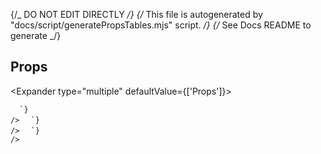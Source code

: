 {/_ DO NOT EDIT DIRECTLY _/}
{/_ This file is autogenerated by "docs/script/generatePropsTables.mjs" script. _/}
{/_ See Docs README to generate _/}

## Props

<Expander type="multiple" defaultValue={['Props']}>
  
<ExpanderItem title="Amplify UI Props" value="Props">
    <ReactMarkdown
      remarkPlugins={[remarkGfm]}
      children={`
| Name | Type | Default | Description |
| ---- | ---- | ------- | ----------- |
| ariaLabel | string | - |  |
| ariaValuetext | string | - |  |
| as | ForwardRefExoticComponent&#60;SliderProps & RefAttributes&#60;HTMLSpanElement&#62;&#62; &#124; ElementType | - |  |
| asChild | boolean | - |  |
| autoComplete | string | - | Specifies permissions for browser UA to autocomplete field @link https://developer.mozilla.org/en-US/docs/Web/HTML/Attributes/autocomplete |
| checked | boolean | - | If checked is provided, this will be a controlled checkbox or radio |
| className | string | - | Additional CSS class name for component |
| defaultChecked | boolean | - | Use this to initialize an uncontrolled checkbox or radio |
| defaultValue | number | - | Use this to provide a default value for an uncontrolled field |
| descriptiveText | ReactNode | - | Provides additional information needed to fill field (e.g. password requirements, etc.) |
| dir | Direction | - |  |
| disabled | boolean | - |  |
| emptyTrackColor | Color | - |  |
| errorMessage | string | - | When defined and &#96;hasError&#96; is true, show error message |
| filledTrackColor | Color | - |  |
| hasError | boolean | false | Indicates that Field is in error state |
| id | string | - | Unique identifier |
| innerEndComponent | ReactNode | - | FieldGroupIconButton component to show inside of input at end |
| innerStartComponent | ReactNode | - | FieldGroupIconButton component to show inside of input at start |
| inputMode | InputMode | : "text" | Provides hint for virtual keyboard shown @link https://developer.mozilla.org/en-US/docs/Web/HTML/Global_attributes/inputmode |
| isDisabled | boolean | false | Determines whether field should be disabled |
| isReadOnly | boolean | false | Determines whether field should be immutable @link https://developer.mozilla.org/en-US/docs/Web/HTML/Element/input#attr-readonly |
| isRequired | boolean | - | Whether field should be marked required |
| isValueHidden | boolean | false |  |
| label | ReactNode | - | Label text for field (required) |
| labelHidden | boolean | false | Visually hide label (not recommended in most cases) |
| max | number | - |  |
| min | number | - |  |
| minStepsBetweenThumbs | number | - |  |
| name | string | - | Name of the field. Submitted with the form as part of a name/value pair. |
| onChange | (value: number) =&#62; void | - |  |
| onValueChange | (value: number[]) =&#62; void | - |  |
| orientation | SliderOrientation | horizontal |  |
| outerEndComponent | ReactNode | - | Component(s) to show after input |
| outerStartComponent | ReactNode | - | Component(s) to show before input |
| placeholder | string | - | Placeholder text shown when field is empty Accessibility tip: avoid putting important instructions for filling out the TextField in the placeholder. Use descriptiveText for important instructions |
| ref | Ref&#60;HTMLSpanElement&#62; | - |  |
| role | React.AriaRole | - |  |
| size | Sizes | - | Changes the font-size, padding, and height of the field. |
| step | number | - |  |
| style | CSSProperties | - |  |
| testId | string | - | Used to provide a &#96;data-testid&#96; attribute for testing purposes |
| thumbColor | Color | - |  |
| trackSize | string | - |  |
| type | HTMLInputTypeAttribute | - | Input field type (only applies when isMultiline = false) |
| value | number | - | If value is provided, this will be a controlled field |
| variation | "quiet" | - | Variants |

      `}
    />

  </ExpanderItem>

<ExpanderItem title="Layout" value="Layout">
    <ReactMarkdown
      remarkPlugins={[remarkGfm]}
      children={`
| Name | Type | Default | Description |
| ---- | ---- | ------- | ----------- |
| alignContent | ResponsiveStyle&#60;AlignContent&#62; | - | Sets the distribution of space between and around content items |
| alignItems | ResponsiveStyle&#60;AlignItems&#62; | - | Controls where the Flex/Grid items sit on the cross axis. |
| area | ResponsiveStyle&#60;GridArea&#62; | - |  |
| basis | ResponsiveStyle&#60;FlexBasis&#60;0 &#124; (string & \{\})&#62;&#62; | - | Default size of element before remaining space is distributed |
| column | ResponsiveStyle&#60;GridColumn&#62; | - |  |
| columnEnd | ResponsiveStyle&#60;GridColumnEnd&#62; | - |  |
| columnGap | ResponsiveStyle&#60;StyleToken&#60;GridColumnGap&#60;0 &#124; (string & \{\})&#62;&#62;&#62; | - | Spacing between Flex/Grid child columns |
| columnSpan | ResponsiveStyle&#60;GridSpanType&#62; | - |  |
| columnStart | ResponsiveStyle&#60;GridColumnStart&#62; | - |  |
| direction | ResponsiveStyle&#60;FlexDirection&#62; | - | Sets how flex items are placed in the flex container defining the main axis and the direction (normal or reversed). (maps to flex-direction CSS property) |
| flex | ResponsiveStyle&#60;Flex&#60;0 &#124; (string & \{\})&#62;&#62; | - | Shorthand for flex grow / shrink / basis |
| gap | ResponsiveStyle&#60;StyleToken&#60;Gap&#60;0 &#124; (string & \{\})&#62;&#62;&#62; | - | Spacing between child components. Shorthand for rowGap and columnGap. |
| grow | ResponsiveStyle&#60;FlexGrow&#62; | - | Ability for flex item to grow |
| justifyContent | ResponsiveStyle&#60;JustifyContent&#62; | - | Controls where the Flex/Grid items sit on the main axis. |
| order | ResponsiveStyle&#60;Order&#62; | - | Controls order flex items appear |
| row | ResponsiveStyle&#60;GridRow&#62; | - |  |
| rowEnd | ResponsiveStyle&#60;GridRowEnd&#62; | - |  |
| rowGap | ResponsiveStyle&#60;StyleToken&#60;RowGap&#60;0 &#124; (string & \{\})&#62;&#62;&#62; | - | Spacing between Flex/Grid child rows |
| rowSpan | ResponsiveStyle&#60;GridSpanType&#62; | - |  |
| rowStart | ResponsiveStyle&#60;GridRowStart&#62; | - |  |
| shrink | ResponsiveStyle&#60;FlexShrink&#62; | - | Ability for flex item to shrink |
| wrap | ResponsiveStyle&#60;FlexWrap&#62; | - | The flexWrap property is set on containers and it controls what happens when children overflow the size of the container along the main axis. By default, children are forced into a single line (which can shrink elements). If wrapping is allowed, items are wrapped into multiple lines along the main axis if needed. (maps to flex-wrap CSS property) |

      `}
    />

  </ExpanderItem>

<ExpanderItem title="Styling" value="Styling">
    <ReactMarkdown
      remarkPlugins={[remarkGfm]}
      children={`
| Name | Type | Default | Description |
| ---- | ---- | ------- | ----------- |
| alignSelf | ResponsiveStyle&#60;StyleToken&#60;AlignSelf&#62;&#62; | - |  |
| backgroundColor | ResponsiveStyle&#60;StyleToken&#60;BackgroundColor&#62;&#62; | - |  |
| backgroundImage | ResponsiveStyle&#60;StyleToken&#60;BackgroundImage&#62;&#62; | - |  |
| border | ResponsiveStyle&#60;StyleToken&#60;Border&#60;0 &#124; (string & \{\})&#62;&#62;&#62; | - |  |
| borderRadius | ResponsiveStyle&#60;StyleToken&#60;BorderRadius&#60;0 &#124; (string & \{\})&#62;&#62;&#62; | - |  |
| bottom | ResponsiveStyle&#60;StyleToken&#60;Bottom&#60;0 &#124; (string & \{\})&#62;&#62;&#62; | - |  |
| boxShadow | ResponsiveStyle&#60;StyleToken&#60;BoxShadow&#62;&#62; | - |  |
| color | ResponsiveStyle&#60;StyleToken&#60;Color&#62;&#62; | - |  |
| display | ResponsiveStyle&#60;StyleToken&#60;Display&#62;&#62; | - |  |
| fontFamily | ResponsiveStyle&#60;StyleToken&#60;FontFamily&#62;&#62; | - |  |
| fontSize | ResponsiveStyle&#60;StyleToken&#60;FontSize&#60;0 &#124; (string & \{\})&#62;&#62;&#62; | - |  |
| fontStyle | ResponsiveStyle&#60;StyleToken&#60;FontStyle&#62;&#62; | - |  |
| fontWeight | ResponsiveStyle&#60;StyleToken&#60;FontWeight&#62;&#62; | - |  |
| height | ResponsiveStyle&#60;StyleToken&#60;Height&#60;0 &#124; (string & \{\})&#62;&#62;&#62; | - |  |
| left | ResponsiveStyle&#60;StyleToken&#60;Left&#60;0 &#124; (string & \{\})&#62;&#62;&#62; | - |  |
| letterSpacing | ResponsiveStyle&#60;StyleToken&#60;LetterSpacing&#60;0 &#124; (string & \{\})&#62;&#62;&#62; | - |  |
| lineHeight | ResponsiveStyle&#60;StyleToken&#60;LineHeight&#60;0 &#124; (string & \{\})&#62;&#62;&#62; | - |  |
| margin | ResponsiveStyle&#60;StyleToken&#60;Margin&#60;0 &#124; (string & \{\})&#62;&#62;&#62; | - |  |
| marginBlockEnd | ResponsiveStyle&#60;StyleToken&#60;MarginBlockEnd&#60;0 &#124; (string & \{\})&#62;&#62;&#62; | - |  |
| marginBlockStart | ResponsiveStyle&#60;StyleToken&#60;MarginBlockStart&#60;0 &#124; (string & \{\})&#62;&#62;&#62; | - |  |
| marginBottom | ResponsiveStyle&#60;StyleToken&#60;MarginBlockEnd&#60;0 &#124; (string & \{\})&#62;&#62;&#62; | - |  |
| marginInlineEnd | ResponsiveStyle&#60;StyleToken&#60;MarginInlineEnd&#60;0 &#124; (string & \{\})&#62;&#62;&#62; | - |  |
| marginInlineStart | ResponsiveStyle&#60;StyleToken&#60;MarginInlineStart&#60;0 &#124; (string & \{\})&#62;&#62;&#62; | - |  |
| marginLeft | ResponsiveStyle&#60;StyleToken&#60;MarginInlineStart&#60;0 &#124; (string & \{\})&#62;&#62;&#62; | - |  |
| marginRight | ResponsiveStyle&#60;StyleToken&#60;MarginInlineEnd&#60;0 &#124; (string & \{\})&#62;&#62;&#62; | - |  |
| marginTop | ResponsiveStyle&#60;StyleToken&#60;MarginBlockStart&#60;0 &#124; (string & \{\})&#62;&#62;&#62; | - |  |
| maxHeight | ResponsiveStyle&#60;StyleToken&#60;MaxHeight&#60;0 &#124; (string & \{\})&#62;&#62;&#62; | - |  |
| maxWidth | ResponsiveStyle&#60;StyleToken&#60;MaxWidth&#60;0 &#124; (string & \{\})&#62;&#62;&#62; | - |  |
| minHeight | ResponsiveStyle&#60;StyleToken&#60;MinHeight&#60;0 &#124; (string & \{\})&#62;&#62;&#62; | - |  |
| minWidth | ResponsiveStyle&#60;StyleToken&#60;MinWidth&#60;0 &#124; (string & \{\})&#62;&#62;&#62; | - |  |
| opacity | ResponsiveStyle&#60;StyleToken&#60;Opacity&#62;&#62; | - |  |
| overflow | ResponsiveStyle&#60;StyleToken&#60;Overflow&#62;&#62; | - |  |
| padding | ResponsiveStyle&#60;StyleToken&#60;Padding&#60;0 &#124; (string & \{\})&#62;&#62;&#62; | - |  |
| paddingBlockEnd | ResponsiveStyle&#60;StyleToken&#60;MarginBlockEnd&#60;0 &#124; (string & \{\})&#62;&#62;&#62; | - |  |
| paddingBlockStart | ResponsiveStyle&#60;StyleToken&#60;MarginBlockStart&#60;0 &#124; (string & \{\})&#62;&#62;&#62; | - |  |
| paddingBottom | ResponsiveStyle&#60;StyleToken&#60;PaddingBlockEnd&#60;0 &#124; (string & \{\})&#62;&#62;&#62; | - |  |
| paddingInlineEnd | ResponsiveStyle&#60;StyleToken&#60;MarginInlineEnd&#60;0 &#124; (string & \{\})&#62;&#62;&#62; | - |  |
| paddingInlineStart | ResponsiveStyle&#60;StyleToken&#60;MarginInlineStart&#60;0 &#124; (string & \{\})&#62;&#62;&#62; | - |  |
| paddingLeft | ResponsiveStyle&#60;StyleToken&#60;PaddingInlineStart&#60;0 &#124; (string & \{\})&#62;&#62;&#62; | - |  |
| paddingRight | ResponsiveStyle&#60;StyleToken&#60;PaddingInlineEnd&#60;0 &#124; (string & \{\})&#62;&#62;&#62; | - |  |
| paddingTop | ResponsiveStyle&#60;StyleToken&#60;PaddingBlockStart&#60;0 &#124; (string & \{\})&#62;&#62;&#62; | - |  |
| position | ResponsiveStyle&#60;StyleToken&#60;Position&#62;&#62; | - |  |
| right | ResponsiveStyle&#60;StyleToken&#60;Right&#60;0 &#124; (string & \{\})&#62;&#62;&#62; | - |  |
| textAlign | ResponsiveStyle&#60;StyleToken&#60;TextAlign&#62;&#62; | - |  |
| textDecoration | ResponsiveStyle&#60;StyleToken&#60;TextDecoration&#60;0 &#124; (string & \{\})&#62;&#62;&#62; | - |  |
| textTransform | ResponsiveStyle&#60;StyleToken&#60;TextTransform&#62;&#62; | - |  |
| top | ResponsiveStyle&#60;StyleToken&#60;Top&#60;0 &#124; (string & \{\})&#62;&#62;&#62; | - |  |
| transform | ResponsiveStyle&#60;StyleToken&#60;Transform&#62;&#62; | - |  |
| transformOrigin | ResponsiveStyle&#60;StyleToken&#60;TransformOrigin&#60;0 &#124; (string & \{\})&#62;&#62;&#62; | - |  |
| whiteSpace | ResponsiveStyle&#60;StyleToken&#60;WhiteSpace&#62;&#62; | - |  |
| width | ResponsiveStyle&#60;StyleToken&#60;Width&#60;0 &#124; (string & \{\})&#62;&#62;&#62; | - |  |

      `}
    />

  </ExpanderItem>

</Expander>
